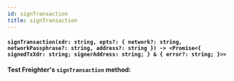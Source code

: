 ```yaml
---
id: signTransaction
title: signTransaction
---
```


#### `signTransaction(xdr: string, opts?: { network?: string, networkPassphrase?: string, address?: string }) -> <Promise<{ signedTxXdr: string; signerAddress: string; } & { error?: string; }>>`


<strong>Test Freighter's `signTransaction` method:</strong>
<SignTransactionDemo />
